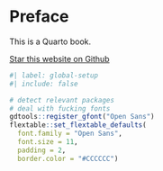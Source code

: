 # Preface {.unnumbered}

This is a Quarto book.

```{=html}
<a class="github-button" href="https://github.com/bastienchassagnol/CCCSTBench-Book" data-icon="octicon-star" data-size="large" data-show-count="true" aria-label="Star this website on Github">Star this website on Github</a><script async defer src="https://buttons.github.io/buttons.js"></script>
```


```r
#| label: global-setup
#| include: false

# detect relevant packages
# deal with fucking fonts
gdtools::register_gfont("Open Sans")
flextable::set_flextable_defaults(
  font.family = "Open Sans",
  font.size = 11,
  padding = 2,
  border.color = "#CCCCCC")
```


